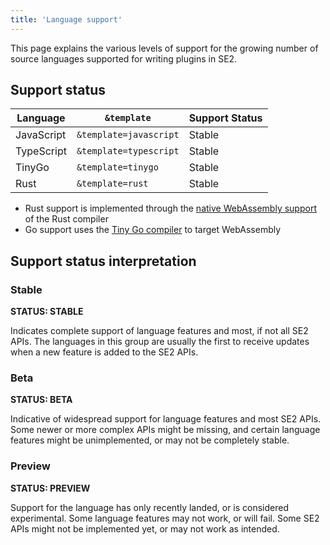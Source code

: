 ```yaml
---
title: 'Language support'
---
```


This page explains the various levels of support for the growing number of source languages supported for writing plugins in SE2.

## Support status[](#support-status 'Direct link to heading')

| Language   | `&template`            | Support Status |
| ---------- | ---------------------- | -------------- |
| JavaScript | `&template=javascript` | Stable         |
| TypeScript | `&template=typescript` | Stable         |
| TinyGo     | `&template=tinygo`     | Stable         |
| Rust       | `&template=rust`       | Stable         |

- Rust support is implemented through the [native WebAssembly support](https://www.rust-lang.org/what/wasm) of the Rust compiler
- Go support uses the [Tiny Go compiler](https://tinygo.org/) to target WebAssembly

## Support status interpretation[](#support-status-interpretation 'Direct link to heading')

### Stable

<Tip> **STATUS: STABLE** </Tip>

Indicates complete support of language features and most, if not all SE2 APIs. The languages in this group are usually the first to receive updates when a new feature is added to the SE2 APIs.

### Beta

<Note> **STATUS: BETA** </Note>

Indicative of widespread support for language features and most SE2 APIs. Some newer or more complex APIs might be missing, and certain language features might be unimplemented, or may not be completely stable.

### Preview

<Warning> **STATUS: PREVIEW** </Warning>

Support for the language has only recently landed, or is considered experimental. Some language features may not work, or will fail. Some SE2 APIs might not be implemented yet, or may not work as intended.
